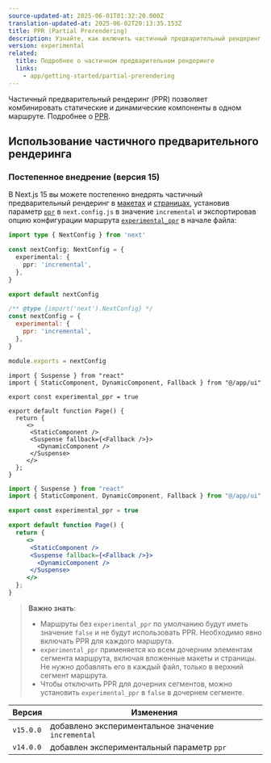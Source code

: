 ```yaml
---
source-updated-at: 2025-06-01T01:32:20.000Z
translation-updated-at: 2025-06-02T20:13:35.153Z
title: PPR (Partial Prerendering)
description: Узнайте, как включить частичный предварительный рендеринг (PPR) в Next.js.
version: experimental
related:
  title: Подробнее о частичном предварительном рендеринге
  links:
    - app/getting-started/partial-prerendering
---
```


Частичный предварительный рендеринг (PPR) позволяет комбинировать статические и динамические компоненты в одном маршруте. Подробнее о [PPR](/docs/app/getting-started/partial-prerendering).

## Использование частичного предварительного рендеринга

### Постепенное внедрение (версия 15)

В Next.js 15 вы можете постепенно внедрять частичный предварительный рендеринг в [макетах](/docs/app/api-reference/file-conventions/layout) и [страницах](/docs/app/api-reference/file-conventions/page), установив параметр [`ppr`](/docs/app/api-reference/config/next-config-js/ppr) в `next.config.js` в значение `incremental` и экспортировав опцию конфигурации маршрута [`experimental_ppr`](/docs/app/api-reference/file-conventions/route-segment-config) в начале файла:

```ts filename="next.config.ts" switcher
import type { NextConfig } from 'next'

const nextConfig: NextConfig = {
  experimental: {
    ppr: 'incremental',
  },
}

export default nextConfig
```

```js filename="next.config.js" switcher
/** @type {import('next').NextConfig} */
const nextConfig = {
  experimental: {
    ppr: 'incremental',
  },
}

module.exports = nextConfig
```

```tsx filename="app/page.tsx" switcher
import { Suspense } from "react"
import { StaticComponent, DynamicComponent, Fallback } from "@/app/ui"

export const experimental_ppr = true

export default function Page() {
  return {
     <>
      <StaticComponent />
      <Suspense fallback={<Fallback />}>
        <DynamicComponent />
      </Suspense>
     </>
  };
}
```

```jsx filename="app/page.js" switcher
import { Suspense } from "react"
import { StaticComponent, DynamicComponent, Fallback } from "@/app/ui"

export const experimental_ppr = true

export default function Page() {
  return {
     <>
      <StaticComponent />
      <Suspense fallback={<Fallback />}>
        <DynamicComponent />
      </Suspense>
     </>
  };
}
```

> **Важно знать**:
>
> - Маршруты без `experimental_ppr` по умолчанию будут иметь значение `false` и не будут использовать PPR. Необходимо явно включать PPR для каждого маршрута.
> - `experimental_ppr` применяется ко всем дочерним элементам сегмента маршрута, включая вложенные макеты и страницы. Не нужно добавлять его в каждый файл, только в верхний сегмент маршрута.
> - Чтобы отключить PPR для дочерних сегментов, можно установить `experimental_ppr` в `false` в дочернем сегменте.

| Версия    | Изменения                                   |
| --------- | ------------------------------------------- |
| `v15.0.0` | добавлено экспериментальное значение `incremental` |
| `v14.0.0` | добавлен экспериментальный параметр `ppr`   |